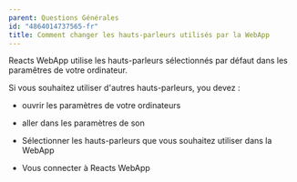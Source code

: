 ```yaml
---
parent: Questions Générales
id: "4864014737565-fr"
title: Comment changer les hauts-parleurs utilisés par la WebApp
---
```

Reacts WebApp utilise les hauts-parleurs sélectionnés par défaut dans les paramêtres de votre ordinateur.

Si vous souhaitez utiliser d'autres hauts-parleurs, you devez :

- ouvrir les paramètres de votre ordinateurs

- aller dans les paramètres de son

- Sélectionner les hauts-parleurs que vous souhaitez utiliser dans la WebApp

- Vous connecter à Reacts WebApp
